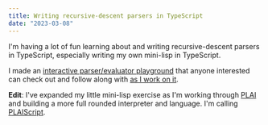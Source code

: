 ```yaml
---
title: Writing recursive-descent parsers in TypeScript
date: "2023-03-08"
---
```


I'm having a lot of fun learning about and writing recursive-descent parsers in TypeScript, especially writing my own mini-lisp in TypeScript.

I made an [interactive parser/evaluator playground](https://adueck.github.io/parser-practice) that anyone interested can check out and follow along with [as I work on it](https://github.com/adueck/parser-practice).

**Edit**: I've expanded my little mini-lisp exercise as I'm working through [PLAI](https://www.plai.org) and building a more full rounded interpreter and language. I'm calling [PLAIScript](https://adueck.github.io/plaiscript).
